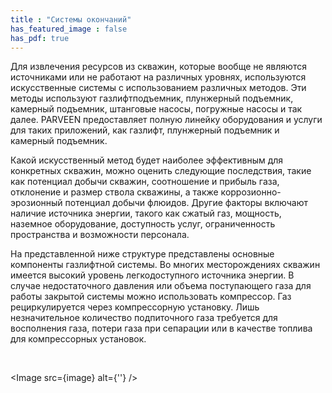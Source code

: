 ```yaml
---
title : "Системы окончаний"
has_featured_image : false
has_pdf: true
---
```



Для извлечения ресурсов из скважин, которые вообще не являются источниками или не работают на различных уровнях, используются искусственные системы с использованием различных методов. Эти методы используют газлифтподъемник, плунжерный подъемник, камерный подъемник, штанговые насосы, погружные насосы и так далее. PARVEEN предоставляет полную линейку оборудования и услуги для таких приложений, как газлифт, плунжерный подъемник и камерный подъемник.

Какой искусственный метод будет наиболее эффективным для конкретных скважин, можно оценить следующие последствия, такие как потенциал добычи скважин, соотношение и прибыль газа, отклонение и размер ствола скважины, а также коррозионно-эрозионный потенциал добычи флюидов. Другие факторы включают наличие источника энергии, такого как сжатый газ, мощность, наземное оборудование, доступность услуг, ограниченность пространства и возможности персонала.

На представленной ниже структуре представлены основные компоненты газлифтной системы. Во многих месторождениях скважин имеется высокий уровень легкодоступного источника энергии. В случае недостаточного давления или объема поступающего газа для работы закрытой системы можно использовать компрессор. Газ рециркулируется через компрессорную установку. Лишь незначительное количество подпиточного газа требуется для восполнения газа, потери газа при сепарации или в качестве топлива для компрессорных установок.

<br />

<Image src={image} alt={''} />